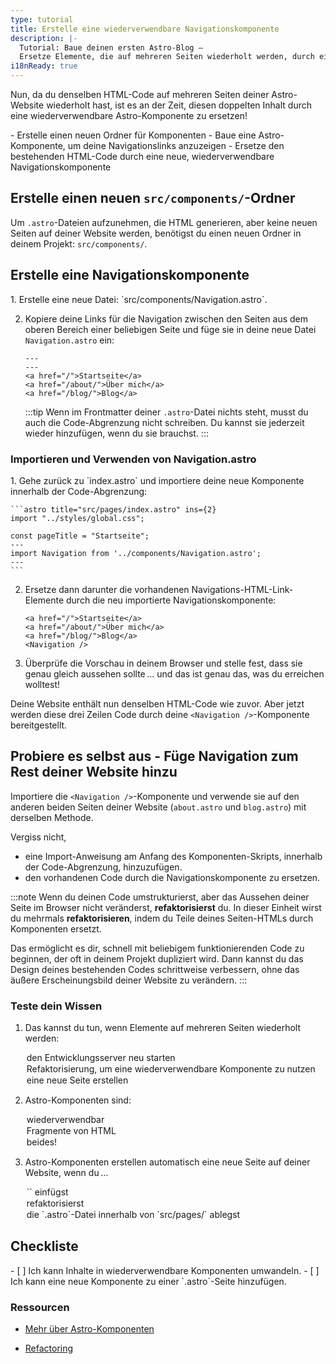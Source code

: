 ```yaml
---
type: tutorial
title: Erstelle eine wiederverwendbare Navigationskomponente
description: |-
  Tutorial: Baue deinen ersten Astro-Blog —
  Ersetze Elemente, die auf mehreren Seiten wiederholt werden, durch eine wiederverwendbare Komponente
i18nReady: true
---
```



Nun, da du denselben HTML-Code auf mehreren Seiten deiner Astro-Website wiederholt hast, ist es an der Zeit, diesen doppelten Inhalt durch eine wiederverwendbare Astro-Komponente zu ersetzen!

<PreCheck>
  - Erstelle einen neuen Ordner für Komponenten
  - Baue eine Astro-Komponente, um deine Navigationslinks anzuzeigen
  - Ersetze den bestehenden HTML-Code durch eine neue, wiederverwendbare Navigationskomponente
</PreCheck>

## Erstelle einen neuen `src/components/`-Ordner

Um `.astro`-Dateien aufzunehmen, die HTML generieren, aber keine neuen Seiten auf deiner Website werden, benötigst du einen neuen Ordner in deinem Projekt: `src/components/`.

## Erstelle eine Navigationskomponente

<Steps>
1. Erstelle eine neue Datei: `src/components/Navigation.astro`.

2. Kopiere deine Links für die Navigation zwischen den Seiten aus dem oberen Bereich einer beliebigen Seite und füge sie in deine neue Datei `Navigation.astro` ein:

    ```astro title="src/components/Navigation.astro" "---"
    ---
    ---
    <a href="/">Startseite</a>
    <a href="/about/">Über mich</a>
    <a href="/blog/">Blog</a>
    ```
    :::tip
    Wenn im Frontmatter deiner `.astro`-Datei nichts steht, musst du auch die Code-Abgrenzung nicht schreiben. Du kannst sie jederzeit wieder hinzufügen, wenn du sie brauchst.
    :::
</Steps>

### Importieren und Verwenden von Navigation.astro

<Steps>
1. Gehe zurück zu `index.astro` und importiere deine neue Komponente innerhalb der Code-Abgrenzung:

    ```astro title="src/pages/index.astro" ins={2}
    import "../styles/global.css";
    
    const pageTitle = "Startseite";
    ---
    import Navigation from '../components/Navigation.astro';
    ---
    ```

2. Ersetze dann darunter die vorhandenen Navigations-HTML-Link-Elemente durch die neu importierte Navigationskomponente:

    ```astro title="src/pages/index.astro" del={1-3} ins={4}
    <a href="/">Startseite</a>
    <a href="/about/">Über mich</a>
    <a href="/blog/">Blog</a>
    <Navigation />
    ```

3. Überprüfe die Vorschau in deinem Browser und stelle fest, dass sie genau gleich aussehen sollte … und das ist genau das, was du erreichen wolltest!
</Steps>

Deine Website enthält nun denselben HTML-Code wie zuvor. Aber jetzt werden diese drei Zeilen Code durch deine `<Navigation />`-Komponente bereitgestellt.

<Box icon="puzzle-piece">

## Probiere es selbst aus - Füge Navigation zum Rest deiner Website hinzu

Importiere die `<Navigation />`-Komponente und verwende sie auf den anderen beiden Seiten deiner Website (`about.astro` und `blog.astro`) mit derselben Methode.

Vergiss nicht,
- eine Import-Anweisung am Anfang des Komponenten-Skripts, innerhalb der Code-Abgrenzung, hinzuzufügen.
- den vorhandenen Code durch die Navigationskomponente zu ersetzen.

</Box>

:::note
Wenn du deinen Code umstrukturierst, aber das Aussehen deiner Seite im Browser nicht veränderst, **refaktorisierst** du. In dieser Einheit wirst du mehrmals **refaktorisieren**, indem du Teile deines Seiten-HTMLs durch Komponenten ersetzt.

Das ermöglicht es dir, schnell mit beliebigem funktionierenden Code zu beginnen, der oft in deinem Projekt dupliziert wird. Dann kannst du das Design deines bestehenden Codes schrittweise verbessern, ohne das äußere Erscheinungsbild deiner Website zu verändern.
:::


<Box icon="question-mark">

### Teste dein Wissen


1. Das kannst du tun, wenn Elemente auf mehreren Seiten wiederholt werden:
    <MultipleChoice>
      <Option>
        den Entwicklungsserver neu starten
      </Option>
      <Option isCorrect>
        Refaktorisierung, um eine wiederverwendbare Komponente zu nutzen
      </Option>
      <Option>
        eine neue Seite erstellen
      </Option>
    </MultipleChoice>

2. Astro-Komponenten sind:
    <MultipleChoice>
      <Option>
        wiederverwendbar
      </Option>
      <Option>
        Fragmente von HTML
      </Option>
      <Option isCorrect>
        beides!
      </Option>
    </MultipleChoice>

3. Astro-Komponenten erstellen automatisch eine neue Seite auf deiner Website, wenn du …
    <MultipleChoice>
      <Option>
        `<html></html>` einfügst
      </Option>
      <Option>
        refaktorisierst
      </Option>
      <Option isCorrect>
        die `.astro`-Datei innerhalb von `src/pages/` ablegst
      </Option>
    </MultipleChoice>
</Box>

<Box icon="check-list">

## Checkliste

<Checklist>
- [ ] Ich kann Inhalte in wiederverwendbare Komponenten umwandeln.
- [ ] Ich kann eine neue Komponente zu einer `.astro`-Seite hinzufügen.
</Checklist>

</Box>

### Ressourcen

- [Mehr über Astro-Komponenten](/de/basics/astro-components/)

- [Refactoring](https://refactoring.com/) <Badge class="neutral-badge" text="extern" />
